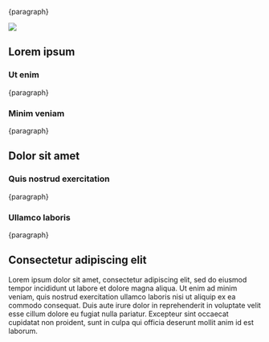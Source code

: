 

{paragraph}

<Image src="https://motif.land/_next/image?url=https%3A%2F%2Fres.cloudinary.com%2Fdjp21wtxm%2Fimage%2Fupload%2Fv1659370590%2Fi1600x952-hkQ2AsuCQ1_B_hpce5w.png&w=3840&q=75" bordered />

## Lorem ipsum

### Ut enim

{paragraph}

### Minim veniam

{paragraph}

## Dolor sit amet

### Quis nostrud exercitation

{paragraph}

### Ullamco laboris

{paragraph}

## Consectetur adipiscing elit

Lorem ipsum dolor sit amet, consectetur adipiscing elit, sed do eiusmod tempor incididunt ut labore et dolore magna aliqua. Ut enim ad minim veniam, quis nostrud exercitation ullamco laboris nisi ut aliquip ex ea commodo consequat. Duis aute irure dolor in reprehenderit in voluptate velit esse cillum dolore eu fugiat nulla pariatur. Excepteur sint occaecat cupidatat non proident, sunt in culpa qui officia deserunt mollit anim id est laborum.